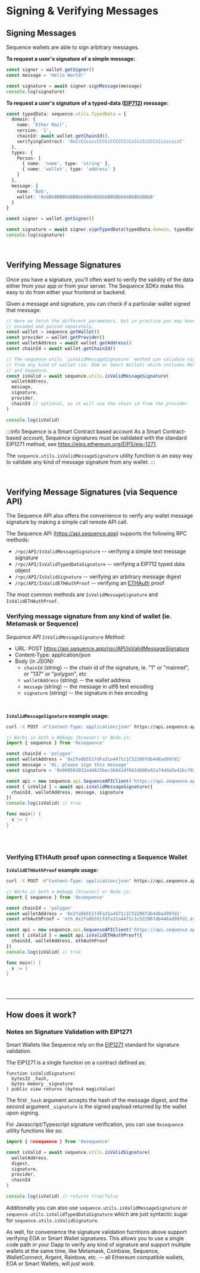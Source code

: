 
# Signing & Verifying Messages

## Signing Messages

Sequence wallets are able to sign arbitrary messages. 

**To request a user's signature of a simple message:**

```ts
const signer = wallet.getSigner()
const message = 'Hello World!'

const signature = await signer.signMessage(message)
console.log(signature)
```


**To request a user's signature of a typed-data ([EIP712](https://eips.ethereum.org/EIPS/eip-712)) message:**

```ts
const typedData: sequence.utils.TypedData = {
  domain: {
    name: 'Ether Mail',
    version: '1',
    chainId: await wallet.getChainId(),
    verifyingContract: '0xCcCCccccCCCCcCCCCCCcCcCccCcCCCcCcccccccC'
  },
  types: {
    Person: [
      { name: 'name', type: 'string' },
      { name: 'wallet', type: 'address' }
    ]
  },
  message: {
    name: 'Bob',
    wallet: '0xbBbBBBBbbBBBbbbBbbBbbbbBBbBbbbbBbBbbBBbB'
  }
}

const signer = wallet.getSigner()

const signature = await signer.signTypedData(typedData.domain, typedData.types, typedData.message)
console.log(signature)
```

<br/>

## Verifying Message Signatures

Once you have a signature, you'll often want to verify the validity of the data
either from your app or from your server. The Sequence SDKs make this easy to do
from either your frontend or backend.

Given a message and signature, you can check if a particular wallet signed that message:

```ts
// Here we fetch the different parameters, but in practice you may have these values
// encoded and passed separately.
const wallet = sequence.getWallet()
const provider = wallet.getProvider()
const walletAddress = await wallet.getAddress()
const chainId = await wallet.getChainId()

// The sequence utils `isValidMessageSignature` method can validate signatures
// from any kind of wallet (ie. EOA or Smart Wallet) which includes Metamask, Coinbase,
// and Sequence.
const isValid = await sequence.utils.isValidMessageSignature(
  walletAddress,
  message,
  signature,
  provider,
  chainId // optional, as it will use the chain id from the provider
)

console.log(isValid)
```

:::info Sequence is a Smart Contract based account
As a Smart Contract-based account, Sequence signatures must be validated with the standard
EIP1271 method, see https://eips.ethereum.org/EIPS/eip-1271.

The `sequence.utils.isValidMessageSignature`
utility function is an easy way to validate any kind of message signature from any wallet.
:::

<br/>

## Verifying Message Signatures (via Sequence API)

The Sequence API also offers the convenience to verify any wallet message signature
by making a simple call remote API call.

The Sequence API (https://api.sequence.app) supports the following RPC methods:

* `/rpc/API/IsValidMessageSignature` -- verifying a simple text message signature
* `/rpc/API/IsValidTypedDataSignature` -- verifying a EIP712 typed data object
* `/rpc/API/IsValidSignature` -- verifying an arbitrary message digest
* `/rpc/API/IsValidETHAuthProof` -- verifying an [ETHAuth](https://github.com/0xsequence/ethauth.js) proof


The most common methods are `IsValidMessageSignature` and `IsValidETHAuthProof`. 


### Verifying message signature from any kind of wallet (ie. Metamask or Sequence)

*Sequence API `IsValidMessageSignature` Method:*

* URL: POST https://api.sequence.app/rpc/API/IsValidMessageSignature
* Content-Type: application/json
* Body (in JSON):
  * `chainId` (string) -- the chain id of the signature, ie. "1" or "mainnet", or "137" or "polygon", etc
  * `walletAddress` (string) -- the wallet address
  * `message` (string) -- the message in utf8 text encoding
  * `signature` (string) -- the signature in hex encoding

<br />

**`IsValidMessageSignature` example usage:**

<Tabs>
<TabItem value="curl" label="curl">

```bash class=wrap
curl -X POST -H"Content-Type: application/json" https://api.sequence.app/rpc/API/IsValidMessageSignature -d '{ "chainId": "polygon", "walletAddress": "0x2fa0b551fdFa31a4471c1C52206fdb448ad997d1", "message": "Hi, please sign this message", "signature": "0x000501032a44625bec3b842df681db00a92a74dda5e42bcf0203596af90cecdbf9a768886e771178fd5561dd27ab005d0001000183d971056b1eca1bcc7289b9a6926677c5b07db4197925346367f61f2d09c732760719a91722acee0b24826f412cb69bd2125e48f231705a5be33d1f5523f9291c020101c50adeadb7fe15bee45dcb820610cdedcd314eb0030002f19915df00d669708608502d3011a09948b32674d6e443202a2ba884a4dcd26c2624ff33a8ee9836cc3ca2fbb8d3aa43382047b73d21646cb66cc2916076c1331c02" }'
```

</TabItem>
<TabItem value="js" label="Javascript">

```ts
// Works in both a Webapp (browser) or Node.js:
import { sequence } from '0xsequence'

const chainId = 'polygon'
const walletAddress = '0x2fa0b551fdFa31a4471c1C52206fdb448ad997d1'
const message = 'Hi, please sign this message'
const signature = '0x000501032a44625bec3b842df681db00a92a74dda5e42bcf0203596af90cecdbf9a768886e771178fd5561dd27ab005d0001000183d971056b1eca1bcc7289b9a6926677c5b07db4197925346367f61f2d09c732760719a91722acee0b24826f412cb69bd2125e48f231705a5be33d1f5523f9291c020101c50adeadb7fe15bee45dcb820610cdedcd314eb0030002f19915df00d669708608502d3011a09948b32674d6e443202a2ba884a4dcd26c2624ff33a8ee9836cc3ca2fbb8d3aa43382047b73d21646cb66cc2916076c1331c02'

const api = new sequence.api.SequenceAPIClient('https://api.sequence.app')
const { isValid } = await api.isValidMessageSignature({
  chainId, walletAddress, message, signature
})
console.log(isValid) // true
```

</TabItem>
<TabItem value="golang" label="Go">

```go
func main() {
  x := 1
}
```

</TabItem>
<TabItem value="other" label="Other">

```

```

</TabItem>
</Tabs>


<br />

### Verifying ETHAuth proof upon connecting a Sequence Wallet


**`IsValidETHAuthProof` example usage:**

<Tabs>
<TabItem value="curl" label="curl">

```bash class=wrap
curl -X POST -H"Content-Type: application/json" https://api.sequence.app/rpc/API/IsValidETHAuthProof -d '{"chainId":"polygon", "walletAddress":"0x2fa0b551fdFa31a4471c1C52206fdb448ad997d1","ethAuthProof": "eth.0x2fa0b551fdfa31a4471c1c52206fdb448ad997d1.eyJhcHAiOiJEZW1vIERhcHAiLCJpYXQiOjAsImV4cCI6MTY2MDIzMTAyOCwidiI6IjEiLCJvZ24iOiJodHRwOi8vbG9jYWxob3N0OjQwMDAifQ.0x000501032a44625bec3b842df681db00a92a74dda5e42bcf0203596af90cecdbf9a768886e771178fd5561dd27ab005d00010001f7dad5ade840bb961cbab889d731bbc080bb4c36fc090435e82fe78e3c152b671505ad544adb562cc25a5933cd06c9108e239a52a82ba797c3d3522645c69cd81b020101c50adeadb7fe15bee45dcb820610cdedcd314eb003000274164fb33c93b4384582c54c30d9a1e2ef219063d03084005edc1da853af2f1f2e67275dbb6ef945d04600b6dd83cfd997cc9ae4173ea61b0c5cc0808fb196681b02"}' 
```

</TabItem>
<TabItem value="js" label="Javascript">

```ts
// Works in both a Webapp (browser) or Node.js:
import { sequence } from '0xsequence'

const chainId = 'polygon'
const walletAddress = '0x2fa0b551fdFa31a4471c1C52206fdb448ad997d1'
const ethAuthProof = 'eth.0x2fa0b551fdfa31a4471c1c52206fdb448ad997d1.eyJhcHAiOiJEZW1vIERhcHAiLCJpYXQiOjAsImV4cCI6MTY2MDIzMTAyOCwidiI6IjEiLCJvZ24iOiJodHRwOi8vbG9jYWxob3N0OjQwMDAifQ.0x000501032a44625bec3b842df681db00a92a74dda5e42bcf0203596af90cecdbf9a768886e771178fd5561dd27ab005d00010001f7dad5ade840bb961cbab889d731bbc080bb4c36fc090435e82fe78e3c152b671505ad544adb562cc25a5933cd06c9108e239a52a82ba797c3d3522645c69cd81b020101c50adeadb7fe15bee45dcb820610cdedcd314eb003000274164fb33c93b4384582c54c30d9a1e2ef219063d03084005edc1da853af2f1f2e67275dbb6ef945d04600b6dd83cfd997cc9ae4173ea61b0c5cc0808fb196681b02'

const api = new sequence.api.SequenceAPIClient('https://api.sequence.app')
const { isValid } = await api.isValidETHAuthProof({
  chainId, walletAddress, ethAuthProof
})
console.log(isValid) // true
```

</TabItem>
<TabItem value="golang" label="Go">

```go
func main() {
  x := 1
}
```

</TabItem>
<TabItem value="other" label="Other">

```

```

</TabItem>
</Tabs>


<br />

---


## How does it work?

### Notes on Signature Validation with EIP1271

Smart Wallets like Sequence rely on the [EIP1271](https://eips.ethereum.org/EIPS/eip-1271) standard for signature validation.

The EIP1271 is a single function on a contract defined as:

```solidity
function isValidSignature(
  bytes32 _hash, 
  bytes memory _signature
) public view returns (bytes4 magicValue)
```

The first `_hash` argument accepts the hash of the message digest, and the second argument `_signature`
is the signed payload returned by the wallet upon signing. 

For Javascript/Typescript signature verification, you can use `0xsequence` utility functions like so:

```ts
import { 0xsequence } from '0xsequence'

const isValid = await sequence.utils.isValidSignature(
  walletAddress,
  digest,
  signature,
  provider,
  chainId
)

console.log(isValid) // returns true/false
```

Additionally you can also use `sequence.utils.isValidMessageSignature` or `sequence.utils.isValidTypedDataSignature`
which are just syntactic sugar for `sequence.utils.isValidSignature`.

As well, for convenience the signature validation fucntions above support verifying EOA or Smart Wallet signatures.
This allows you to use a single code path in your Dapp to verify any kind of signature and support multiple wallets at
the same time, like Metamask, Coinbase, Sequence, WalletConnect, Argent, Rainbow, etc. -- all Ethereum compatible wallets, EOA
or Smart Wallets, will *just work*.
